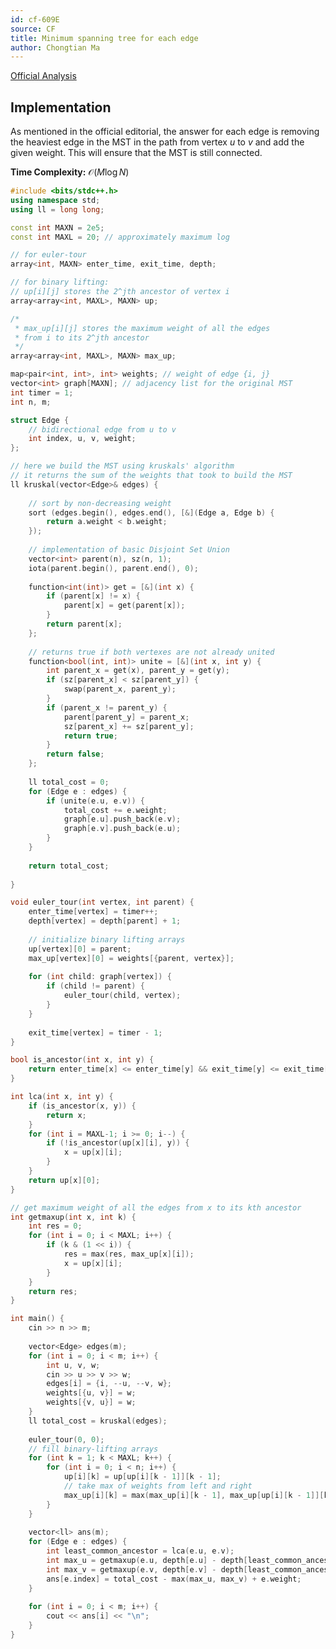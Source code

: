 ```yaml
---
id: cf-609E
source: CF
title: Minimum spanning tree for each edge
author: Chongtian Ma
---
```


[Official Analysis](https://codeforces.com/blog/entry/22187)

## Implementation 

As mentioned in the official editorial, the answer for each edge is removing the heaviest edge in the MST in
the path from vertex $u$ to $v$ and add the given weight. This will ensure that the MST is still connected.

**Time Complexity:** $\mathcal{O}(M\log N)$

<LanguageSection>

<CPPSection>

```cpp
#include <bits/stdc++.h>
using namespace std;
using ll = long long;

const int MAXN = 2e5;
const int MAXL = 20; // approximately maximum log

// for euler-tour
array<int, MAXN> enter_time, exit_time, depth;

// for binary lifting:
// up[i][j] stores the 2^jth ancestor of vertex i
array<array<int, MAXL>, MAXN> up;

/*
 * max_up[i][j] stores the maximum weight of all the edges
 * from i to its 2^jth ancestor
 */ 
array<array<int, MAXL>, MAXN> max_up;

map<pair<int, int>, int> weights; // weight of edge {i, j}
vector<int> graph[MAXN]; // adjacency list for the original MST
int timer = 1;
int n, m;

struct Edge {
	// bidirectional edge from u to v
	int index, u, v, weight;
};

// here we build the MST using kruskals' algorithm
// it returns the sum of the weights that took to build the MST 
ll kruskal(vector<Edge>& edges) {
	
	// sort by non-decreasing weight
	sort (edges.begin(), edges.end(), [&](Edge a, Edge b) {
		return a.weight < b.weight;
	});
	
	// implementation of basic Disjoint Set Union
	vector<int> parent(n), sz(n, 1);
	iota(parent.begin(), parent.end(), 0);
	
	function<int(int)> get = [&](int x) {
		if (parent[x] != x) {
			parent[x] = get(parent[x]);
		}
		return parent[x];
	};
	
	// returns true if both vertexes are not already united
	function<bool(int, int)> unite = [&](int x, int y) {
		int parent_x = get(x), parent_y = get(y);
		if (sz[parent_x] < sz[parent_y]) {
			swap(parent_x, parent_y);
		}
		if (parent_x != parent_y) {
			parent[parent_y] = parent_x;
			sz[parent_x] += sz[parent_y];
			return true;
		}
		return false;
	};
	
	ll total_cost = 0;
	for (Edge e : edges) {
		if (unite(e.u, e.v)) {
			total_cost += e.weight;
			graph[e.u].push_back(e.v);
			graph[e.v].push_back(e.u);
		}
	}
	
	return total_cost;
	
}

void euler_tour(int vertex, int parent) {
	enter_time[vertex] = timer++;
	depth[vertex] = depth[parent] + 1;
	
	// initialize binary lifting arrays
	up[vertex][0] = parent; 
	max_up[vertex][0] = weights[{parent, vertex}];
	
	for (int child: graph[vertex]) {
		if (child != parent) {
			euler_tour(child, vertex);
		}
	}
	
	exit_time[vertex] = timer - 1;
}

bool is_ancestor(int x, int y) {
	return enter_time[x] <= enter_time[y] && exit_time[y] <= exit_time[x];
}

int lca(int x, int y) {
	if (is_ancestor(x, y)) {
		return x;
	}
	for (int i = MAXL-1; i >= 0; i--) {
		if (!is_ancestor(up[x][i], y)) {
			x = up[x][i];
		}
	}
	return up[x][0];
}

// get maximum weight of all the edges from x to its kth ancestor
int getmaxup(int x, int k) {
	int res = 0;
	for (int i = 0; i < MAXL; i++) {
		if (k & (1 << i)) {
			res = max(res, max_up[x][i]);
			x = up[x][i];
		}
	}
	return res;
}

int main() {
	cin >> n >> m;
	
	vector<Edge> edges(m);
	for (int i = 0; i < m; i++) {
		int u, v, w; 
		cin >> u >> v >> w;
		edges[i] = {i, --u, --v, w};
		weights[{u, v}] = w;
		weights[{v, u}] = w;
	}
	ll total_cost = kruskal(edges);
	
	euler_tour(0, 0);
	// fill binary-lifting arrays
	for (int k = 1; k < MAXL; k++) {
		for (int i = 0; i < n; i++) {
			up[i][k] = up[up[i][k - 1]][k - 1];
			// take max of weights from left and right
			max_up[i][k] = max(max_up[i][k - 1], max_up[up[i][k - 1]][k - 1]);
		}
	}
	
	vector<ll> ans(m);
	for (Edge e : edges) {
		int least_common_ancestor = lca(e.u, e.v);
		int max_u = getmaxup(e.u, depth[e.u] - depth[least_common_ancestor]);
		int max_v = getmaxup(e.v, depth[e.v] - depth[least_common_ancestor]);
		ans[e.index] = total_cost - max(max_u, max_v) + e.weight;
	}
	
	for (int i = 0; i < m; i++) {
		cout << ans[i] << "\n";
	}
}
```
                      
</CPPSection>
  
</LanguageSection>
